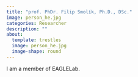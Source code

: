 ```yaml
---
title: "prof. PhDr. Filip Smolík, Ph.D., DSc."
image: person_he.jpg
categories: Researcher
description: ""
about:
  template: trestles
  image: person_he.jpg
  image-shape: round
---
```


I am a member of EAGLELab.
